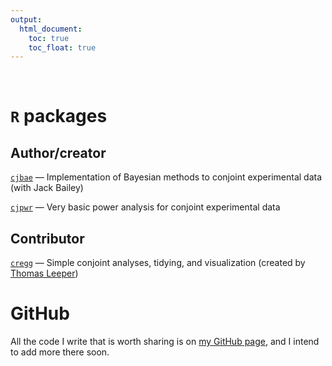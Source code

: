 ```yaml
---
output:
  html_document: 
    toc: true
    toc_float: true
---
```


<br />  



# `R` packages

## Author/creator

[`cjbae`](https://github.com/mbarnfield/cjbae) --- Implementation of Bayesian methods to conjoint experimental data (with Jack Bailey)

[`cjpwr`](https://github.com/mbarnfield/cjpwr) --- Very basic power analysis for conjoint experimental data

## Contributor

[`cregg`](https://github.com/leeper/cregg) --- Simple conjoint analyses, tidying, and visualization (created by [Thomas Leeper](https://thomasleeper.com))

# GitHub

All the code I write that is worth sharing is on [my GitHub page](https://github.com/mbarnfield), and I intend to add more there soon.